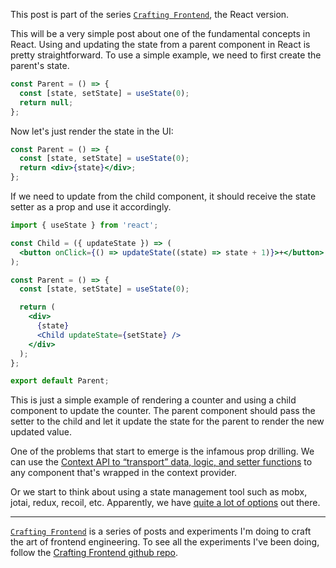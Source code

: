 <SmoothRender>

This post is part of the series [`Crafting Frontend`](/series/crafting-frontend), the React version.

This will be a very simple post about one of the fundamental concepts in React. Using and updating the state from a parent component in React is pretty straightforward. To use a simple example, we need to first create the parent's state.

```jsx
const Parent = () => {
  const [state, setState] = useState(0);
  return null;
};
```

Now let's just render the state in the UI:

```jsx
const Parent = () => {
  const [state, setState] = useState(0);
  return <div>{state}</div>;
};
```

If we need to update from the child component, it should receive the state setter as a prop and use it accordingly.

```jsx
import { useState } from 'react';

const Child = ({ updateState }) => (
  <button onClick={() => updateState((state) => state + 1)}>+</button>
);

const Parent = () => {
  const [state, setState] = useState(0);

  return (
    <div>
      {state}
      <Child updateState={setState} />
    </div>
  );
};

export default Parent;
```

This is just a simple example of rendering a counter and using a child component to update the counter. The parent component should pass the setter to the child and let it update the state for the parent to render the new updated value.

One of the problems that start to emerge is the infamous prop drilling. We can use the [Context API to “transport” data, logic, and setter functions](/react-hooks-context-api-and-pokemons) to any component that's wrapped in the context provider.

Or we start to think about using a state management tool such as mobx, jotai, redux, recoil, etc. Apparently, we have [quite a lot of options](https://github.com/olegrjumin/awesome-react-state-management) out there.

---

[`Crafting Frontend`](/series/crafting-frontend) is a series of posts and experiments I'm doing to craft the art of frontend engineering. To see all the experiments I've been doing, follow the [Crafting Frontend github repo](https://github.com/imteekay/crafting-frontend).

</SmoothRender>
